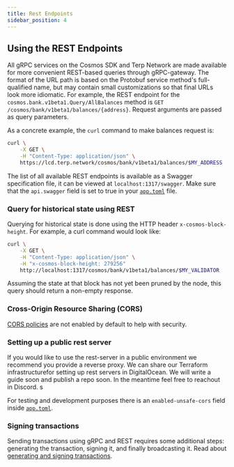 ```yaml
---
title: Rest Endpoints
sidebar_position: 4
---
```


## Using the REST Endpoints

All gRPC services on the Cosmos SDK  and Terp Network are made available for more convenient REST-based queries through gRPC-gateway. The format of the URL path is based on the Protobuf service method's full-qualified name, but may contain small customizations so that final URLs look more idiomatic. For example, the REST endpoint for the `cosmos.bank.v1beta1.Query/AllBalances` method is `GET /cosmos/bank/v1beta1/balances/{address}`. Request arguments are passed as query parameters.

As a concrete example, the `curl` command to make balances request is:

```bash
curl \
    -X GET \
    -H "Content-Type: application/json" \
    https://lcd.terp.network/cosmos/bank/v1beta1/balances/$MY_ADDRESS
```

The list of all available REST endpoints is available as a Swagger specification file, it can be viewed at `localhost:1317/swagger`. Make sure that the `api.swagger` field is set to true in your [`app.toml`](../run-node/run-node.md#configuring-the-node-using-apptoml) file.

### Query for historical state using REST

Querying for historical state is done using the HTTP header `x-cosmos-block-height`. For example, a curl command would look like:

```bash
curl \
    -X GET \
    -H "Content-Type: application/json" \
    -H "x-cosmos-block-height: 279256"
    http://localhost:1317/cosmos/bank/v1beta1/balances/$MY_VALIDATOR
```

Assuming the state at that block has not yet been pruned by the node, this query should return a non-empty response.

### Cross-Origin Resource Sharing (CORS)

[CORS policies](https://developer.mozilla.org/en-US/docs/Web/HTTP/CORS) are not enabled by default to help with security. 

### Setting up a public rest server
If you would like to use the rest-server in a public environment we recommend you provide a reverse proxy. We can share our Terraform infrastructurefor setting up rest servers in DigitalOcean. We will write a guide soon and publish a repo soon. In the meantime feel free to reachout in Discord. s

For testing and development purposes there is an `enabled-unsafe-cors` field inside [`app.toml`](../run-node/run-node.md#configuring-the-node-using-apptoml).


### Signing transactions

Sending transactions using gRPC and REST requires some additional steps: generating the transaction, signing it, and finally broadcasting it. Read about [generating and signing transactions](https://docs.cosmos.network/v0.46/run-node/txs.html).